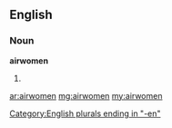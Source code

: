 ==English==

===Noun===
'''airwomen'''

# {{plural of|[[airwoman]]}}

[[Category:English plurals ending in "-en"]]

[[ar:airwomen]]
[[mg:airwomen]]
[[my:airwomen]]